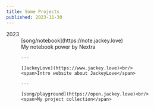 ```yaml
---
title: Some Projects
published: 2023-11-30
---
```


<dl>
  <dt>2023</dt>
  <dd>
    [song/notebook](https://note.jackey.love)<br/>
    <span>My notebook power by Nextra</span>

    ---

    [JackeyLove](https://www.jackey.love)<br/>
    <span>Intro website about JackeyLove</span>

    ---

    [song/playground](https://open.jackey.love)<br/>
    <span>My project collection</span>
  </dd>
</dl>
